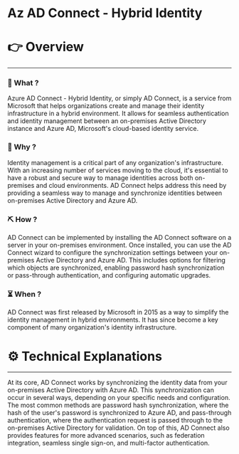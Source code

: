# Az AD Connect - Hybrid Identity


# 👉 Overview

---

### 👀 What ?

Azure AD Connect - Hybrid Identity, or simply AD Connect, is a service from Microsoft that helps organizations create and manage their identity infrastructure in a hybrid environment. It allows for seamless authentication and identity management between an on-premises Active Directory instance and Azure AD, Microsoft's cloud-based identity service.


### 🧐 Why ?

Identity management is a critical part of any organization's infrastructure. With an increasing number of services moving to the cloud, it's essential to have a robust and secure way to manage identities across both on-premises and cloud environments. AD Connect helps address this need by providing a seamless way to manage and synchronize identities between on-premises Active Directory and Azure AD.


### ⛏️ How ?

AD Connect can be implemented by installing the AD Connect software on a server in your on-premises environment. Once installed, you can use the AD Connect wizard to configure the synchronization settings between your on-premises Active Directory and Azure AD. This includes options for filtering which objects are synchronized, enabling password hash synchronization or pass-through authentication, and configuring automatic upgrades.


### ⏳ When ?

AD Connect was first released by Microsoft in 2015 as a way to simplify the identity management in hybrid environments. It has since become a key component of many organization's identity infrastructure.


# ⚙️ Technical Explanations

---

At its core, AD Connect works by synchronizing the identity data from your on-premises Active Directory with Azure AD. This synchronization can occur in several ways, depending on your specific needs and configuration. The most common methods are password hash synchronization, where the hash of the user's password is synchronized to Azure AD, and pass-through authentication, where the authentication request is passed through to the on-premises Active Directory for validation. On top of this, AD Connect also provides features for more advanced scenarios, such as federation integration, seamless single sign-on, and multi-factor authentication.
